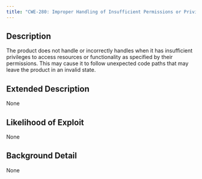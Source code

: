 ```yaml
---
title: "CWE-280: Improper Handling of Insufficient Permissions or Privileges "
---
```


## Description
The product does not handle or incorrectly handles when it has insufficient privileges to access resources or functionality as specified by their permissions. This may cause it to follow unexpected code paths that may leave the product in an invalid state.

## Extended Description
None

## Likelihood of Exploit
None

## Background Detail
None
        